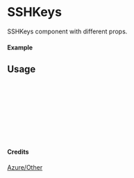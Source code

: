 
<Meta of={SSHKeys} title="Azure/Other/SSHKeys" />

# SSHKeys

SSHKeys component with different props.

#### Example

<Canvas of={SSHKeys.Primary} />

## Usage

```ts
import { SSHKeys } from "yadl-ui";

const Example = () => {
  return (
      <SSHKeys />
  );
};

export default Example;
```

#### Credits
[Azure/Other](https://learn.microsoft.com/en-us/azure/architecture/icons/)
